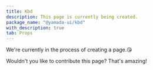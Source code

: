 ```yaml
---
title: Kbd
description: This page is currently being created.
package_name: "@yamada-ui/kbd"
with_description: true
tab: Props
---
```


We're currently in the process of creating a page.😘

Wouldn't you like to contribute this page? That's amazing!
